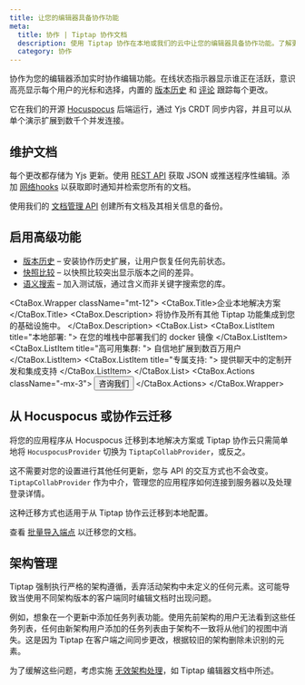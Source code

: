 ```yaml
---
title: 让您的编辑器具备协作功能
meta:
  title: 协作 | Tiptap 协作文档
  description: 使用 Tiptap 协作在本地或我们的云中让您的编辑器具备协作功能。了解更多信息请查看我们的文档！
  category: 协作
---
```



协作为您的编辑器添加实时协作编辑功能。在线状态指示器显示谁正在活跃，意识高亮显示每个用户的光标和选择，内置的 [版本历史](/collaboration/documents/history) 和 [评论](/comments/getting-started/overview) 跟踪每个更改。

它在我们的开源 [Hocuspocus](https://github.com/ueberdosis/hocuspocus) 后端运行，通过 Yjs CRDT 同步内容，并且可以从单个演示扩展到数千个并发连接。

## 维护文档
每个更改都存储为 Yjs 更新。使用 [REST API](/collaboration/documents/rest-api) 获取 JSON 或推送程序性编辑。添加 [网络hooks](/collaboration/core-concepts/webhooks) 以获取即时通知并检索您所有的文档。

使用我们的 [文档管理 API](/collaboration/documents/rest-api) 创建所有文档及其相关信息的备份。

## 启用高级功能
- [版本历史](/collaboration/documents/history) – 安装协作历史扩展，让用户恢复任何先前状态。
- [快照比较](/collaboration/documents/snapshot-compare) – 以快照比较突出显示版本之间的差异。
- [语义搜索](/collaboration/documents/semantic-search) – 加入测试版，通过含义而非关键字搜索您的库。

<CtaBox.Wrapper className="mt-12">
    <CtaBox.Title>企业本地解决方案</CtaBox.Title>
    <CtaBox.Description>
        将协作及所有其他 Tiptap 功能集成到您的基础设施中。
    </CtaBox.Description>
    <CtaBox.List>
        <CtaBox.ListItem title="本地部署: ">
            在您的堆栈中部署我们的 docker 镜像
        </CtaBox.ListItem>
        <CtaBox.ListItem title="高可用集群: ">
            自信地扩展到数百万用户
        </CtaBox.ListItem>
        <CtaBox.ListItem title="专属支持: ">
            提供聊天中的定制开发和集成支持
        </CtaBox.ListItem>
    </CtaBox.List>
    <CtaBox.Actions className="-mx-3">
        <Button className="text-white/80 hover:text-white/100" variant="tertiary" asChild>
            <Link href="https://tiptap.dev/contact-sales">
                咨询我们
                <ArrowRightIcon className="w-4 h-4" />
            </Link>
        </Button>
    </CtaBox.Actions>
</CtaBox.Wrapper>


## 从 Hocuspocus 或协作云迁移

将您的应用程序从 Hocuspocus 迁移到本地解决方案或 Tiptap 协作云只需简单地将 `HocuspocusProvider` 切换为 `TiptapCollabProvider`，或反之。

这不需要对您的设置进行其他任何更新，您与 API 的交互方式也不会改变。`TiptapCollabProvider` 作为中介，管理您的应用程序如何连接到服务器以及处理登录详情。

这种迁移方式也适用于从 Tiptap 协作云迁移到本地配置。

查看 [批量导入端点](/collaboration/documents/rest-api#batch-import-documents) 以迁移您的文档。

## 架构管理

Tiptap 强制执行严格的架构遵循，丢弃活动架构中未定义的任何元素。这可能导致当使用不同架构版本的客户端同时编辑文档时出现问题。

例如，想象在一个更新中添加任务列表功能。使用先前架构的用户无法看到这些任务列表，任何由新架构用户添加的任务列表由于架构不一致将从他们的视图中消失。这是因为 Tiptap 在客户端之间同步更改，根据较旧的架构删除未识别的元素。

为了缓解这些问题，考虑实施 [无效架构处理](/editor/core-concepts/schema#invalid-schema-handling)，如 Tiptap 编辑器文档中所述。
